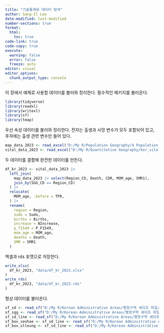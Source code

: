 ```yaml
---
title: "기술통계와 데이터 탐색"
author: Sang-Il Lee
date-modified: last-modified
number-sections: true
format: 
  html: 
    toc: true
code-link: true
code-copy: true
execute: 
  warning: false
  error: false
  freeze: auto
editor: visual
editor_options: 
  chunk_output_type: console
---
```


이 장에서 예제로 사용할 데이터를 불러와 정리한다. 필수적인 패키지를 불러온다.

```r
library(tidyverse)
library(readxl)
library(writexl)
library(sf)
library(tmap)
```

우선 속성 데이터를 불러와 정리한다. 전자는 출생과 사망 변수가 모두 포함되어 있고, 후자에는 출생 관련 변수만 들어 있다.

```r
map_data_2023 <- read_excel("D:/My R/Population Geography/4 Population Dynamics/Vital_Map_Data_Sigungu_2023.xlsx")
vital_data_2023 <- read_excel("D:/My R/Quantitative Geography/kor_vital_data_2023.xlsx")
```

두 데이터를 결합해 완전한 데이터를 만든다.

```r
df_kr_2023 <- vital_data_2023 |> 
  left_join(
    map_data_2023 |> select(Region_CD, Death, CDR, MOM_age, SMR1), 
    join_by(SGG_CD == Region_CD)
  ) |> 
  relocate(
    MOM_age, .before = TFR,
  ) |> 
  rename(
    region = Region, 
    sudo = Sudo,
    births = Births,
    increase = NIncrease, 
    p_f1549 = P_F1549,
    mom_age = MOM_age, 
    deaths = Death, 
    SMR = SMR1
  )
```

엑셀과 rds 포맷으로 저장한다.

```r
write_xlsx(
  df_kr_2023, "data/df_kr_2023.xlsx"
)
write_rds(
  df_kr_2023, "data/df_kr_2023.rds"
)
```

형상 데이터를 불러온다.

```r
sf_sd <- read_sf("D:/My R/Korean Administrative Areas/행정구역 셰이프 파일/3 Generalization/2023_2Q/SIDO_2023_2Q_GEN_0050.shp", options = "ENCODING=CP949")
sf_sgg <- read_sf("D:/My R/Korean Administrative Areas/행정구역 셰이프 파일/3 Generalization/2023_2Q/SIGUNGU1_2023_2Q_GEN_0050.shp", options = "ENCODING=CP949")
sf_sd_line <- read_sf("D:/My R/Korean Administrative Areas/행정구역 셰이프 파일/3 Generalization/2023_2Q/SIDO_Polyline_2023_2Q_GEN_0050.shp", options = "ENCODING=CP949")
sf_box_seohae <- sf_sd_line <- read_sf("D:/My R/Korean Administrative Areas/행정구역 셰이프 파일/3 Generalization/2023_2Q/BBOX_Seohae3_2023_2Q_GEN_0050.shp", options = "ENCODING=CP949")
sf_box_ulleung <- sf_sd_line <- read_sf("D:/My R/Korean Administrative Areas/행정구역 셰이프 파일/3 Generalization/2023_2Q/BBOX_Ulleung_2023_2Q_GEN_0050.shp", options = "ENCODING=CP949")
```
